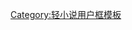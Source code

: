 {{Userbox
  |border-c = #000000
  |border-s = 1
  |id-c     = #FFFFFF
  |id-s     = 
  |id-fc    = #000000
  |info-c   = #F0F0FF
  |info-s   = 10
  |info-fc  = #000000
  |id       = {{lang|ja|幼女<br>戦記}}
  |info     = “'''[[幼女戰記|我一定要在安全舒適的後方活下去]]'''！”
}}<noinclude>[[Category:轻小说用户框模板]]</noinclude>